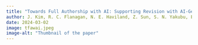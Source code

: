 ```yaml
---
title: "Towards Full Authorship with AI: Supporting Revision with AI-Generated Views"
author: J. Kim, R. C. Flanagan, N. E. Haviland, Z. Sun, S. N. Yakubu, E. A. Maru, K. C. Arnold
date: 2024-03-02
image: tfawai.jpeg
image-alt: "Thumbnail of the paper"
---
```

